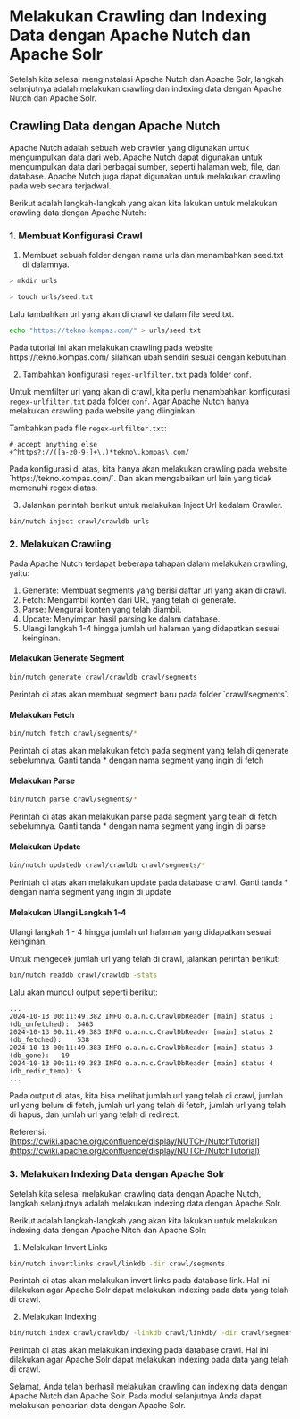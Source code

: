 
# Melakukan Crawling dan Indexing Data dengan Apache Nutch dan Apache Solr

Setelah kita selesai menginstalasi Apache Nutch dan Apache Solr, langkah selanjutnya adalah melakukan crawling dan indexing data dengan Apache Nutch dan Apache Solr.

## Crawling Data dengan Apache Nutch

Apache Nutch adalah sebuah web crawler yang digunakan untuk mengumpulkan data dari web. Apache Nutch dapat digunakan untuk mengumpulkan data dari berbagai sumber, seperti halaman web, file, dan database. Apache Nutch juga dapat digunakan untuk melakukan crawling pada web secara terjadwal.

Berikut adalah langkah-langkah yang akan kita lakukan untuk melakukan crawling data dengan Apache Nutch:

### 1. Membuat Konfigurasi Crawl

1. Membuat sebuah folder dengan nama urls dan menambahkan seed.txt di dalamnya.

```bash
> mkdir urls

> touch urls/seed.txt
```

Lalu tambahkan url yang akan di crawl ke dalam file seed.txt.

```bash
echo "https://tekno.kompas.com/" > urls/seed.txt
```

<Callout>
    Pada tutorial ini akan melakukan crawling pada website https://tekno.kompas.com/ silahkan ubah sendiri sesuai dengan kebutuhan.
</Callout>

2. Tambahkan konfigurasi `regex-urlfilter.txt` pada folder `conf`.

Untuk memfilter url yang akan di crawl, kita perlu menambahkan konfigurasi `regex-urlfilter.txt` pada folder `conf`. Agar Apache Nutch hanya melakukan crawling pada website yang diinginkan.

Tambahkan pada file `regex-urlfilter.txt`:

```
# accept anything else
+^https?://([a-z0-9-]+\.)*tekno\.kompas\.com/
```

<Callout>
    Pada konfigurasi di atas, kita hanya akan melakukan crawling pada website `https://tekno.kompas.com/`.
    Dan akan mengabaikan url lain yang tidak memenuhi regex diatas.
</Callout>

3. Jalankan perintah berikut untuk melakukan Inject Url kedalam Crawler.

```bash
bin/nutch inject crawl/crawldb urls
```

### 2. Melakukan Crawling

Pada Apache Nutch terdapat beberapa tahapan dalam melakukan crawling, yaitu:

1. Generate: Membuat segments yang berisi daftar url yang akan di crawl.
2. Fetch: Mengambil konten dari URL yang telah di generate.
3. Parse: Mengurai konten yang telah diambil.
4. Update: Menyimpan hasil parsing ke dalam database.
5. Ulangi langkah 1-4 hingga jumlah url halaman yang didapatkan sesuai keinginan.

#### Melakukan Generate Segment

```bash
bin/nutch generate crawl/crawldb crawl/segments
```

<Callout>
    Perintah di atas akan membuat segment baru pada folder `crawl/segments`.
</Callout>

#### Melakukan Fetch

```bash
bin/nutch fetch crawl/segments/*
```

<Callout>
    Perintah di atas akan melakukan fetch pada segment yang telah di generate sebelumnya.
    Ganti tanda * dengan nama segment yang ingin di fetch
</Callout>

#### Melakukan Parse

```bash
bin/nutch parse crawl/segments/*
```

<Callout>
    Perintah di atas akan melakukan parse pada segment yang telah di fetch sebelumnya.
    Ganti tanda * dengan nama segment yang ingin di parse
</Callout>

#### Melakukan Update

```bash
bin/nutch updatedb crawl/crawldb crawl/segments/*
```

<Callout>
    Perintah di atas akan melakukan update pada database crawl.
    Ganti tanda * dengan nama segment yang ingin di update
</Callout>

#### Melakukan Ulangi Langkah 1-4

Ulangi langkah 1 - 4 hingga jumlah url halaman yang didapatkan sesuai keinginan.

Untuk mengecek jumlah url yang telah di crawl, jalankan perintah berikut:

```bash
bin/nutch readdb crawl/crawldb -stats
```

Lalu akan muncul output seperti berikut:

```
...
2024-10-13 00:11:49,382 INFO o.a.n.c.CrawlDbReader [main] status 1 (db_unfetched):	3463
2024-10-13 00:11:49,383 INFO o.a.n.c.CrawlDbReader [main] status 2 (db_fetched):	538
2024-10-13 00:11:49,383 INFO o.a.n.c.CrawlDbReader [main] status 3 (db_gone):	19
2024-10-13 00:11:49,383 INFO o.a.n.c.CrawlDbReader [main] status 4 (db_redir_temp):	5
...
```

Pada output di atas, kita bisa melihat jumlah url yang telah di crawl, jumlah url yang belum di fetch, jumlah url yang telah di fetch, jumlah url yang telah di hapus, dan jumlah url yang telah di redirect.

Referensi: [https://cwiki.apache.org/confluence/display/NUTCH/NutchTutorial](https://cwiki.apache.org/confluence/display/NUTCH/NutchTutorial)

### 3. Melakukan Indexing Data dengan Apache Solr

Setelah kita selesai melakukan crawling data dengan Apache Nutch, langkah selanjutnya adalah melakukan indexing data dengan Apache Solr.

Berikut adalah langkah-langkah yang akan kita lakukan untuk melakukan indexing data dengan Apache Nitch dan Apache Solr:

1. Melakukan Invert Links

```bash
bin/nutch invertlinks crawl/linkdb -dir crawl/segments
```

<Callout>
    Perintah di atas akan melakukan invert links pada database link. Hal ini dilakukan agar Apache Solr dapat melakukan indexing pada data yang telah di crawl.
</Callout>

2. Melakukan Indexing

```bash
bin/nutch index crawl/crawldb/ -linkdb crawl/linkdb/ -dir crawl/segments -filter -normalize -deleteGone
```

<Callout>
    Perintah di atas akan melakukan indexing pada database crawl. Hal ini dilakukan agar Apache Solr dapat melakukan indexing pada data yang telah di crawl.
</Callout>

Selamat, Anda telah berhasil melakukan crawling dan indexing data dengan Apache Nutch dan Apache Solr. Pada modul selanjutnya Anda dapat melakukan pencarian data dengan Apache Solr.






